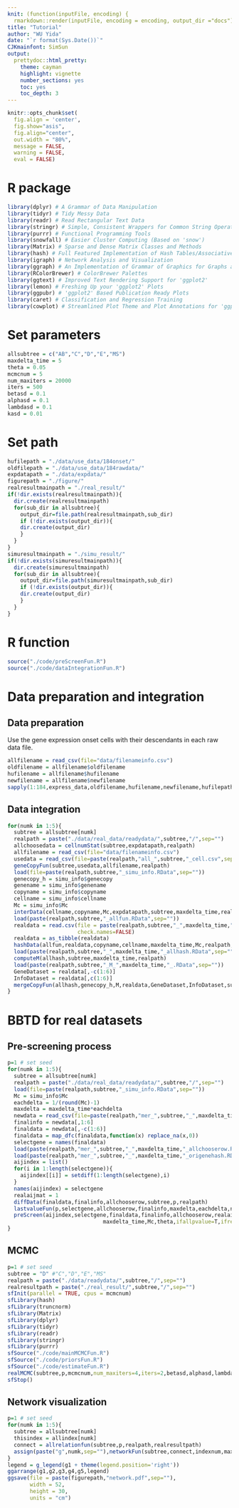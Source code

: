 ```yaml
---
knit: (function(inputFile, encoding) {
  rmarkdown::render(inputFile, encoding = encoding, output_dir ="docs") })
title: "Tutorial"
author: "WU Yida"
date: "`r format(Sys.Date())`"
CJKmainfont: SimSun
output: 
  prettydoc::html_pretty:
    theme: cayman
    highlight: vignette
    number_sections: yes
    toc: yes
    toc_depth: 3
---
```


```r
knitr::opts_chunk$set(
  fig.align = 'center',
  fig.show="asis", 
  fig.align="center", 
  out.width = "80%",
  message = FALSE,
  warning = FALSE,
  eval = FALSE)
```

# R package
```r
library(dplyr) # A Grammar of Data Manipulation
library(tidyr) # Tidy Messy Data
library(readr) # Read Rectangular Text Data
library(stringr) # Simple, Consistent Wrappers for Common String Operations
library(purrr) # Functional Programming Tools
library(snowfall) # Easier Cluster Computing (Based on 'snow')
library(Matrix) # Sparse and Dense Matrix Classes and Methods
library(hash) # Full Featured Implementation of Hash Tables/Associative
library(igraph) # Network Analysis and Visualization
library(ggraph) # An Implementation of Grammar of Graphics for Graphs and Networks
library(RColorBrewer) # ColorBrewer Palettes
library(ggtext) # Improved Text Rendering Support for 'ggplot2'
library(lemon) # Freshing Up your 'ggplot2' Plots
library(ggpubr) # 'ggplot2' Based Publication Ready Plots
library(caret) # Classification and Regression Training
library(cowplot) # Streamlined Plot Theme and Plot Annotations for 'ggplot2'
```

# Set parameters
```r
allsubtree = c("AB","C","D","E","MS")
maxdelta_time = 5
theta = 0.05
mcmcnum = 5
num_maxiters = 20000
iters = 500
betasd = 0.1
alphasd = 0.1
lambdasd = 0.1
kasd = 0.01
```

# Set path
```r
hufilepath = "./data/use_data/184onset/"
oldfilepath = "./data/use_data/184rawdata/"
expdatapath = "./data/expdata/"
figurepath = "./figure/"
realresultmainpath = "./real_result/"
if(!dir.exists(realresultmainpath)){
  dir.create(realresultmainpath)
  for(sub_dir in allsubtree){
    output_dir=file.path(realresultmainpath,sub_dir)
    if (!dir.exists(output_dir)){
    dir.create(output_dir)
    }
  }
}
simuresultmainpath = "./simu_result/"
if(!dir.exists(simuresultmainpath)){
  dir.create(simuresultmainpath)
  for(sub_dir in allsubtree){
    output_dir=file.path(simuresultmainpath,sub_dir)
    if (!dir.exists(output_dir)){
    dir.create(output_dir)
    }
  }
}
```

# R function
```r
source("./code/preScreenFun.R")
source("./code/dataIntegrationFun.R")
```

# Data preparation and integration
## Data preparation
Use the gene expression onset cells with their descendants in each raw data file.
```r
allfilename = read_csv(file="data/filenameinfo.csv")
oldfilename = allfilename$oldfilename
hufilename = allfilename$hufilename
newfilename = allfilename$newfilename
sapply(1:184,express_data,oldfilename,hufilename,newfilename,hufilepath,oldfilepath,expdatapath)
```

## Data integration
```r
for(numk in 1:5){
  subtree = allsubtree[numk]
  realpath = paste("./data/real_data/readydata/",subtree,"/",sep="")
  allchoosedata = cellnumStat(subtree,expdatapath,realpath)
  allfilename = read_csv(file="data/filenameinfo.csv")
  usedata = read_csv(file=paste(realpath,"all_",subtree,"_cell.csv",sep=""),show_col_types = FALSE)
  geneCopyFun(subtree,usedata,allfilename,realpath)
  load(file=paste(realpath,subtree,"_simu_info.RData",sep=""))
  genecopy_h = simu_info$genecopy
  genename = simu_info$genename
  copyname = simu_info$copyname
  cellname = simu_info$cellname
  Mc = simu_info$Mc
  interData(cellname,copyname,Mc,expdatapath,subtree,maxdelta_time,realpath)
  load(paste(realpath,subtree,"_allfun.RData",sep=""))
  realdata = read.csv(file = paste(realpath,subtree,"_",maxdelta_time,"_condata.csv",sep=""),
                      check.names=FALSE)
  realdata = as_tibble(realdata)
  hashData(allfun,realdata,copyname,cellname,maxdelta_time,Mc,realpath,subtree)
  load(paste(realpath,subtree,"_",maxdelta_time,"_allhash.RData",sep=""))
  computeM(allhash,subtree,maxdelta_time,realpath)
  load(paste(realpath,subtree,"_M_",maxdelta_time,"_.RData",sep=""))
  GeneDataset = realdata[,-c(1:6)]
  InfoDataset = realdata[,c(1:6)]
  mergeCopyFun(allhash,genecopy_h,M,realdata,GeneDataset,InfoDataset,subtree,deletecellrate,deletegenerate,copyname,cellname,mergerate,realpath)
}
```

# BBTD for real datasets
## Pre-screening process
```r
p=1 # set seed
for(numk in 1:5){
  subtree = allsubtree[numk]
  realpath = paste("./data/real_data/readydata/",subtree,"/",sep="")
  load(file=paste(realpath,subtree,"_simu_info.RData",sep=""))
  Mc = simu_info$Mc
  eachdelta = 1/(round(Mc)-1)
  maxdelta = maxdelta_time*eachdelta
  newdata = read_csv(file=paste(realpath,"mer_",subtree,"_",maxdelta_time,"_selectdata.csv",sep=""),show_col_types = FALSE)
  finalinfo = newdata[,1:6]
  finaldata = newdata[,-c(1:6)]
  finaldata = map_dfc(finaldata,function(x) replace_na(x,0))
  selectgene = names(finaldata)
  load(paste(realpath,"mer_",subtree,"_",maxdelta_time,"_allchooserow.RData",sep=""))
  load(paste(realpath,"mer_",subtree,"_",maxdelta_time,"_origenehash.RData",sep=""))
  aijindex = list()
  for(i in 1:length(selectgene)){
    aijindex[[i]] = setdiff(1:length(selectgene),i)
  }
  names(aijindex) = selectgene
  realaijmat = 1
  diffData(finaldata,finalinfo,allchooserow,subtree,p,realpath)
  lastvalueFun(p,selectgene,allchooserow,finalinfo,maxdelta,eachdelta,newallhash,realpath)
  preScreen(aijindex,selectgene,finaldata,finalinfo,allchooserow,realaijmat,
                              maxdelta_time,Mc,theta,ifallpvalue=T,ifreal=T,realpath,p,subtree,newallhash)
}
```

## MCMC
```r
p=1 # set seed
subtree = "D" #"C","D","E","MS"
realpath = paste("./data/readydata/",subtree,"/",sep="")
realresultpath = paste("./real_result/",subtree,"/",sep="")
sfInit(parallel = TRUE, cpus = mcmcnum)
sfLibrary(hash)
sfLibrary(truncnorm)
sfLibrary(Matrix)
sfLibrary(dplyr)
sfLibrary(tidyr)
sfLibrary(readr)
sfLibrary(stringr)
sfLibrary(purrr)
sfSource("./code/mainMCMCFun.R")
sfSource("./code/priorsFun.R")
sfSource("./code/estimateFun.R")
realMCMC(subtree,p,mcmcnum,num_maxiters=4,iters=2,betasd,alphasd,lambdasd,kasd,maxdelta_time,realpath,realresultpath)
sfStop()
```

## Network visualization
```r
p=1 # set seed
for(numk in 1:5){
  subtree = allsubtree[numk]
  thisindex = allindex[numk]
  connect = allrelationfun(subtree,p,realpath,realresultpath)
  assign(paste("g",numk,sep=""),networkFun(subtree,connect,indexnum,maxdelta_time,realpath,resultpath,picturepath) +theme(legend.position = "none"))
}
legend = g_legend(g1 + theme(legend.position='right'))
ggarrange(g1,g2,g3,g4,g5,legend)
ggsave(file = paste(figurepath,"network.pdf",sep=""),
       width = 52,
       height = 30,
       units = "cm")
```
